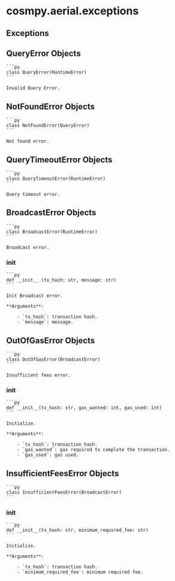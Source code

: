 # cosmpy.aerial.exceptions

## Exceptions 

## QueryError Objects

    ```py
    class QueryError(RuntimeError)
    ```

    Invalid Query Error.

## NotFoundError Objects

    ```py
    class NotFoundError(QueryError)
    ```

    Not found error.

## QueryTimeoutError Objects

    ```py
    class QueryTimeoutError(RuntimeError)
    ```

    Query timeout error.

## BroadcastError Objects

    ```py
    class BroadcastError(RuntimeError)
    ```

    Broadcast error.

### __init__

    ```py
    def __init__ (tx_hash: str, message: str)
    ```

    Init Broadcast error.

    **Arguments**:

        - `tx_hash`: transaction hash.
        - `message`: message.

## OutOfGasError Objects

    ```py
    class OutOfGasError(BroadcastError)
    ```

    Insufficient fees error.

### __init__

    ```py
    def __init__(tx_hash: str, gas_wanted: int, gas_used: int)
    ```

    Initialize.

    **Arguments**:

        - `tx_hash`: transaction hash.
        - `gas_wanted`: gas required to complete the transaction.
        - `gas_used`: gas used.

## InsufficientFeesError Objects

    ```py
    class InsufficientFeesError(BroadcastError)
    ```

### __init__

    ```py
    def __init__(tx_hash: str, minimum_required_fee: str)
    ```

    Initialize.

    **Arguments**:

        - `tx_hash`: transaction hash.
        - `minimum_required_fee`: minimum required fee.
